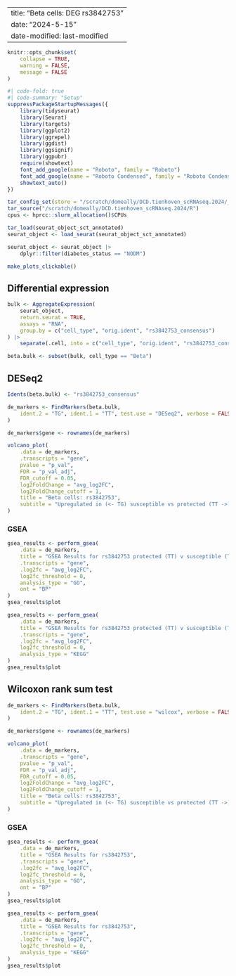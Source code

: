 
---
title: "Beta cells: DEG rs3842753"
date: "2024-5-15" 
date-modified: last-modified
---

```r
knitr::opts_chunk$set(
    collapse = TRUE,
    warning = FALSE,
    message = FALSE
)
```


```r
#| code-fold: true
#| code-summary: "Setup"
suppressPackageStartupMessages({
    library(tidyseurat)
    library(Seurat)
    library(targets)
    library(ggplot2)
    library(ggrepel)
    library(ggdist)
    library(ggsignif)
    library(ggpubr)
    require(showtext)
    font_add_google(name = "Roboto", family = "Roboto")
    font_add_google(name = "Roboto Condensed", family = "Roboto Condensed")
    showtext_auto()
})

tar_config_set(store = "/scratch/domeally/DCD.tienhoven_scRNAseq.2024/_targets")
tar_source("/scratch/domeally/DCD.tienhoven_scRNAseq.2024/R")
cpus <- hprcc::slurm_allocation()$CPUs

tar_load(seurat_object_sct_annotated)
seurat_object <- load_seurat(seurat_object_sct_annotated)

seurat_object <- seurat_object |>
    dplyr::filter(diabetes_status == "NODM")

make_plots_clickable()
```

## Differential expression

```r
bulk <- AggregateExpression(
    seurat_object,
    return.seurat = TRUE,
    assays = "RNA",
    group.by = c("cell_type", "orig.ident", "rs3842753_consensus")
) |>
    separate(.cell, into = c("cell_type", "orig.ident", "rs3842753_consensus"), sep = "_", remove = FALSE)

beta.bulk <- subset(bulk, cell_type == "Beta")
```

::: {.panel-tabset}

## DESeq2

```r
Idents(beta.bulk) <- "rs3842753_consensus"

de_markers <- FindMarkers(beta.bulk,
    ident.2 = "TG", ident.1 = "TT", test.use = "DESeq2", verbose = FALSE, min.pct = 0.25, pseudocount.use = 0.001
)

de_markers$gene <- rownames(de_markers)

volcano_plot(
    .data = de_markers,
    .transcripts = "gene",
    pvalue = "p_val",
    FDR = "p_val_adj",
    FDR_cutoff = 0.05,
    log2FoldChange = "avg_log2FC",
    log2FoldChange_cutoff = 1,
    title = "Beta cells: rs3842753",
    subtitle = "Upregulated in (<- TG) susceptible vs protected (TT ->) cells",
)
```

### GSEA

```r
gsea_results <- perform_gsea(
    .data = de_markers,
    title = "GSEA Results for rs3842753 protected (TT) v susceptible (TG) beta cells",
    .transcripts = "gene",
    .log2fc = "avg_log2FC",
    log2fc_threshold = 0,
    analysis_type = "GO",
    ont = "BP"
)
gsea_results$plot
```

```r
gsea_results <- perform_gsea(
    .data = de_markers,
    title = "GSEA Results for rs3842753 protected (TT) v susceptible (TG) beta cells",
    .transcripts = "gene",
    .log2fc = "avg_log2FC",
    log2fc_threshold = 0,
    analysis_type = "KEGG"
)
gsea_results$plot
```

## Wilcoxon rank sum test

```r
de_markers <- FindMarkers(beta.bulk,
    ident.2 = "TG", ident.1 = "TT", test.use = "wilcox", verbose = FALSE, min.pct = 0.25, pseudocount.use = 0.001
)

de_markers$gene <- rownames(de_markers)

volcano_plot(
    .data = de_markers,
    .transcripts = "gene",
    pvalue = "p_val",
    FDR = "p_val_adj",
    FDR_cutoff = 0.05,
    log2FoldChange = "avg_log2FC",
    log2FoldChange_cutoff = 1,
    title = "Beta cells: rs3842753",
    subtitle = "Upregulated in (<- TG) susceptible vs protected (TT ->) cells",
)
```

### GSEA

```r
gsea_results <- perform_gsea(
    .data = de_markers,
    title = "GSEA Results for rs3842753",
    .transcripts = "gene",
    .log2fc = "avg_log2FC",
    log2fc_threshold = 0,
    analysis_type = "GO",
    ont = "BP"
)
gsea_results$plot
```

```r
gsea_results <- perform_gsea(
    .data = de_markers,
    title = "GSEA Results for rs3842753",
    .transcripts = "gene",
    .log2fc = "avg_log2FC",
    log2fc_threshold = 0,
    analysis_type = "KEGG"
)
gsea_results$plot
```

::::
